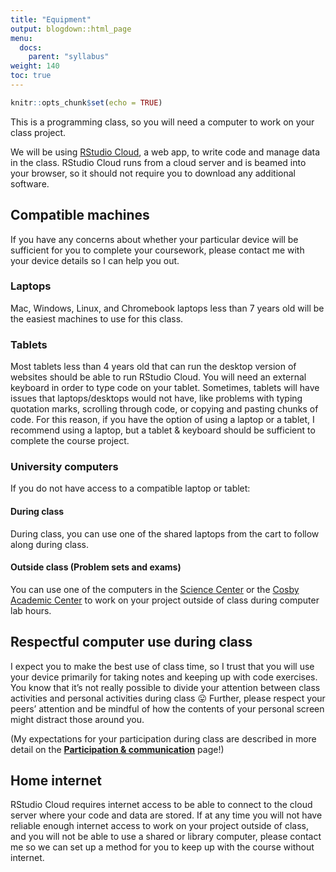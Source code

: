 ```yaml
---
title: "Equipment"
output: blogdown::html_page
menu:
  docs:
    parent: "syllabus"
weight: 140
toc: true
---
```


```r
knitr::opts_chunk$set(echo = TRUE)
```

This is a programming class, so you will need a computer to work on your class project.

We will be using [RStudio Cloud](https://rstudio.cloud/learn/guide), a web app, to write code and manage data in the class. RStudio Cloud runs from a cloud server and is beamed into your browser, so it should not require you to download any additional software.

## Compatible machines

If you have any concerns about whether your particular device will be sufficient for you to complete your coursework, please contact me with your device details so I can help you out.

### Laptops

Mac, Windows, Linux, and Chromebook laptops less than 7 years old will be the easiest machines to use for this class.

### Tablets

Most tablets less than 4 years old that can run the desktop version of websites should be able to run RStudio Cloud. You will need an external keyboard in order to type code on your tablet. Sometimes, tablets will have issues that laptops/desktops would not have, like problems with typing quotation marks, scrolling through code, or copying and pasting chunks of code. For this reason, if you have the option of using a laptop or a tablet, I recommend using a laptop, but a tablet & keyboard should be sufficient to complete the course project.

### University computers

If you do not have access to a compatible laptop or tablet:

#### During class

During class, you can use one of the shared laptops from the cart to follow along during class.

#### Outside class (Problem sets and exams)

You can use one of the computers in the [Science Center](https://www.spelman.edu/academics/library) or the [Cosby Academic Center](https://www.spelman.edu/academics/ssp/academic-support-services/comprehensive-writing-program/resources-for-students/computer-labs) to work on your project outside of class during computer lab hours.

## Respectful computer use during class

I expect you to make the best use of class time, so I trust that you will use your device primarily for taking notes and keeping up with code exercises. You know that it's not really possible to divide your attention between class activities and personal activities during class 😛 Further, please respect your peers' attention and be mindful of how the contents of your personal screen might distract those around you.

(My expectations for your participation during class are described in more detail on the [**Participation & communication**](../participation-communication) page!)

## Home internet

RStudio Cloud requires internet access to be able to connect to the cloud server where your code and data are stored. If at any time you will not have reliable enough internet access to work on your project outside of class, and you will not be able to use a shared or library computer, please contact me so we can set up a method for you to keep up with the course without internet.
